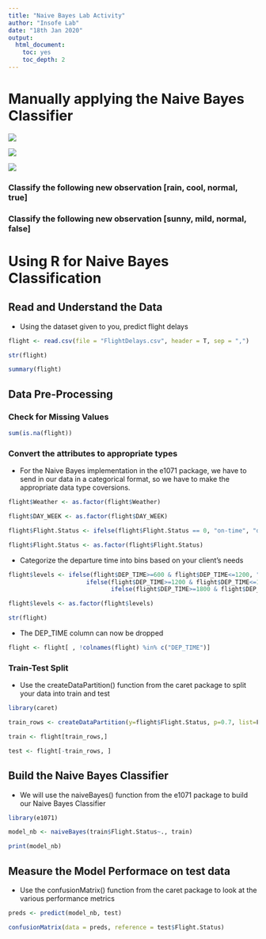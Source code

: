 ```yaml
---
title: "Naive Bayes Lab Activity"
author: "Insofe Lab"
date: "18th Jan 2020"
output:
  html_document:
    toc: yes
    toc_depth: 2
---
```


# Manually applying the Naive Bayes Classifier

![](img/prob_chain_rule.jpg)

![](img/naive_bayes_classifier.png)

![](img/toy_data.png)



### Classify the following new observation [rain, cool, normal, true]

### Classify the following new observation [sunny, mild, normal, false]


# Using R for Naive Bayes Classification

## Read and Understand the Data

* Using the dataset given to you, predict flight delays

```r

flight <- read.csv(file = "FlightDelays.csv", header = T, sep = ",")

```

```r

str(flight)

summary(flight)

```

## Data Pre-Processing

### Check for Missing Values

```r

sum(is.na(flight))

```

### Convert the attributes to appropriate types

* For the Naive Bayes implementation in the e1071 package, we have to send in our data in a categorical format, so we have to make the appropriate data type coversions.


```r

flight$Weather <- as.factor(flight$Weather)

flight$DAY_WEEK <- as.factor(flight$DAY_WEEK)

flight$Flight.Status <- ifelse(flight$Flight.Status == 0, "on-time", "delayed")

flight$Flight.Status <- as.factor(flight$Flight.Status)

```

* Categorize the departure time into bins based on your client's needs

```r

flight$levels <- ifelse(flight$DEP_TIME>=600 & flight$DEP_TIME<=1200, "level1",
                      ifelse(flight$DEP_TIME>=1200 & flight$DEP_TIME<=1800, "level2",
                             ifelse(flight$DEP_TIME>=1800 & flight$DEP_TIME<=2100, "level3", "level4")))

flight$levels <- as.factor(flight$levels)

```

```r

str(flight)

```

* The DEP_TIME column can now be dropped


```r

flight <- flight[ , !colnames(flight) %in% c("DEP_TIME")]

```


### Train-Test Split

* Use the createDataPartition() function from the caret package to split your data into train and test

```r

library(caret)

train_rows <- createDataPartition(y=flight$Flight.Status, p=0.7, list=F)

train <- flight[train_rows,]

test <- flight[-train_rows, ]

```



## Build the Naive Bayes Classifier

* We will use the naiveBayes() function from the e1071 package to build our Naive Bayes Classifier

```r

library(e1071)

model_nb <- naiveBayes(train$Flight.Status~., train)

```


```r

print(model_nb)

```


## Measure the Model Performace on test data

* Use the confusionMatrix() function from the caret package to look at the various performance metrics

```r

preds <- predict(model_nb, test)

confusionMatrix(data = preds, reference = test$Flight.Status)

```

